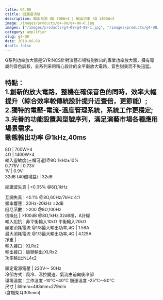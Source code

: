```yaml
---
title: G4.08
ctitle: 四通道功放
description: 輸出功率 8Ω 700W×4 | 輸出功率 4Ω 1400W×4
image: /images/products/g4-08/g4-08-0.jpg
images: ["/images/products/g4-08/g4-08-1.jpg", "/images/products/g4-08/g4-08-2.jpg"]
category: amplifier
slug: g4-08
date: 2018-06-09
draft: false
---
```


  
G系列功率放大器是SYRINCS針對演藝市場特別推出的專業功率放大器，擁有專屬的音色調校，全系列采用精心設計的全平衡放大電路，音色甜美而不失迅猛。  
  
特點：  
1.創新的放大電路，整機在確保音色的同時，效率大幅提升（綜合效率較傳統設計提升近壹倍，更節能）;  
2.獨特的電壓-電流-溫度管理系統，系統工作更穩定;  
3.完善的功能設置與型號序列，滿足演藝市場各種應用場景需求。  
動態輸出功率 @1kHz,40ms  
---  
8Ω  |  700W×4  
4Ω  |  1400W×4  
輸入靈敏度(三檔可選)@8Ω 1kHz±10%  
0.775V  |  0.73V   
1V  |  0.9V   
32dB (40倍增益)  |  32dB  
  
總諧波失真  |  <0.05% @8Ω,1kHz  
  
互調失真  |  <0.1% @8Ω,60Hz/7kHz 4:1   
頻率響應  |  20Hz-20kHz ±2dB   
阻尼系數  |  >200 @8Ω,100Hz   
信噪比  |  >100dB @8Ω,1kHz,32dB檔，A計權   
輸入阻抗  |  非平衡輸入10kΩ 平衡輸入20kΩ   
額定消耗電流 @1/8最大輸出功率,4Ω  |  1.56A   
最大消耗電流 @1/3最大輸出功率,4Ω  |  4.125A   
凈重  |  \-   
輸入接口  |  XLRx2   
輸出接口  |  級聯輸出:XLRx2  
功率輸出:NL4x2  
  
額定電源電壓  |  220V～ 50Hz   
冷卻方式  |  風冷、溫控變速、氣流由前向後冷卻   
環境溫度  |  工作溫度 -10℃~40℃ 儲運溫度 -25℃～80℃   
尺寸  |  89mm×483mm×279mm  
(含機架耳305mm)


